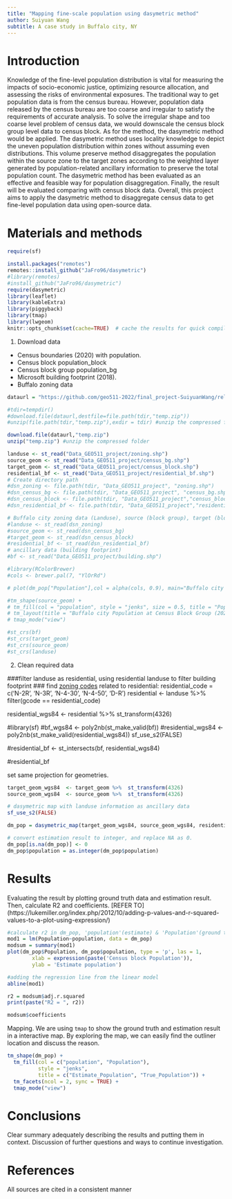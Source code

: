```yaml
---
title: "Mapping fine-scale population using dasymetric method"
author: Suiyuan Wang
subtitle: A case study in Buffalo city, NY
---
```


# Introduction

Knowledge of the fine-level population distribution is vital for measuring the impacts of socio-economic justice, optimizing resource allocation, and assessing the risks of environmental exposures. The traditional way to get population data is from the census bureau. However, population data released by the census bureau are too coarse and irregular to satisfy the requirements of accurate analysis. To solve the irregular shape and too coarse level problem of census data, we would downscale the census block group level data to census block. As for the method, the dasymetric method would be applied.  The dasymetric method uses locality knowledge to depict the uneven population distribution within zones without assuming even distributions. This volume preserve method disaggregates the population within the source zone to the target zones according to the weighted layer generated by population-related ancillary information to preserve the total population count. The dasymetric method has been evaluated as an effective and feasible way for population disaggregation. Finally, the result will be evaluated comparing with census block data. Overall, this project aims to apply the dasymetric method to disaggregate census data to get fine-level population data using open-source data.

# Materials and methods

```r
require(sf)

install.packages("remotes")
remotes::install_github("JaFro96/dasymetric")
#library(remotes)
#install_github("JaFro96/dasymetric")
require(dasymetric)
library(leaflet)
library(kableExtra)
library(piggyback)
library(tmap) 
library(lwgeom)
knitr::opts_chunk$set(cache=TRUE)  # cache the results for quick compiling
```

1. Download data 
* Census boundaries (2020) with population. 
 * Census block population_block
 * Census block group population_bg
* Microsoft building footprint (2018).
* Buffalo zoning data
```r
dataurl = "https://github.com/geo511-2022/final_project-SuiyuanWang/releases/download/v1.0.2/Data_GEO511_project.zip"

#tdir=tempdir()
#download.file(dataurl,destfile=file.path(tdir,"temp.zip"))
#unzip(file.path(tdir,"temp.zip"),exdir = tdir) #unzip the compressed folder

download.file(dataurl,"temp.zip")
unzip("temp.zip") #unzip the compressed folder
```


```r
landuse <- st_read("Data_GEO511_project/zoning.shp") 
source_geom <- st_read("Data_GEO511_project/census_bg.shp")
target_geom <- st_read("Data_GEO511_project/census_block.shp")
residential_bf <- st_read("Data_GEO511_project/residential_bf.shp")
# Create directory path
#dsn_zoning <- file.path(tdir, "Data_GEO511_project", "zoning.shp")
#dsn_census_bg <- file.path(tdir, "Data_GEO511_project", "census_bg.shp") 
#dsn_census_block <- file.path(tdir, "Data_GEO511_project","census_block.shp") 
#dsn_residential_bf <- file.path(tdir, "Data_GEO511_project","residential_bf.shp") 

# Buffalo city zoning data (Landuse), source (block group), target (block)
#landuse <- st_read(dsn_zoning) 
#source_geom <- st_read(dsn_census_bg)
#target_geom <- st_read(dsn_census_block)
#residential_bf <- st_read(dsn_residential_bf)
# ancillary data (building footprint)
#bf <- st_read("Data_GEO511_project/building.shp")
```
```r
#library(RColorBrewer)
#cols <- brewer.pal(7, "YlOrRd")

# plot(dm_pop["Population"],col = alpha(cols, 0.9), main="Buffalo city Population at Census Block Group (2020)")

#tm_shape(source_geom) +
# tm_fill(col = "population", style = "jenks", size = 0.5, title = "Population") +
# tm_layout(title = "Buffalo city Population at Census Block Group (2020)") +
# tmap_mode("view")

#st_crs(bf)
#st_crs(target_geom)
#st_crs(source_geom)
#st_crs(landuse)
```


2. Clean required data

###filter landuse as residential, using residential landuse to filter building footprint
### find [zoning codes](https://data.buffalony.gov/Economic-Neighborhood-Development/Zoning/5843-jknb) related to residential: 
residential_code = c('N-2R', 'N-3R', 'N-4-30', 'N-4-50', 'D-R')
residential <- landuse %>% filter(gcode == residential_code) 

residential_wgs84  <- residential %>%  st_transform(4326) 

#library(sf)
#bf_wgs84 <- poly2nb(st_make_valid(bf))
#residential_wgs84 <- poly2nb(st_make_valid(residential_wgs84))
sf_use_s2(FALSE)

#residential_bf <- st_intersects(bf, residential_wgs84)

#residential_bf

set same projection for geometries. 
```r
target_geom_wgs84  <- target_geom %>%  st_transform(4326) 
source_geom_wgs84  <- source_geom %>%  st_transform(4326) 

# dasymetric map with landuse information as ancillary data
sf_use_s2(FALSE)

dm_pop = dasymetric_map(target_geom_wgs84, source_geom_wgs84, residential_bf, extensive = "population")

# convert estimation result to integer, and replace NA as 0.
dm_pop[is.na(dm_pop)] <- 0 
dm_pop$population = as.integer(dm_pop$population)
```

# Results

Evaluating the result by plotting ground truth data and estimation result. Then, calculate R2 and coefficients.
[REFER TO] (https://lukemiller.org/index.php/2012/10/adding-p-values-and-r-squared-values-to-a-plot-using-expression/)
```r
#calculate r2 in dm_pop, 'population'(estimate) & 'Population'(ground truth)
mod1 = lm(Population~population, data = dm_pop)
modsum = summary(mod1)
plot(dm_pop$Population, dm_pop$population, type = 'p', las = 1,
		xlab = expression(paste('Census block Population')),
		ylab = 'Estimate population')

#adding the regression line from the linear model
abline(mod1)
```

```r
r2 = modsum$adj.r.squared
print(paste("R2 = ", r2))
```

```r
modsum$coefficients
```

Mapping. We are using `tmap` to show the ground truth and estimation result in a interactive map. By exploring the map, we can easily find the outliner location and discuss the reason.
```r
tm_shape(dm_pop) +
  tm_fill(col = c("population", "Population"), 
          style = "jenks", 
          title = c("Estimate_Population", "True_Population")) + 
  tm_facets(ncol = 2, sync = TRUE) +
  tmap_mode("view")
```


# Conclusions

Clear summary adequately describing the results and putting them in context. Discussion of further questions and ways to continue investigation.

# References

All sources are cited in a consistent manner

